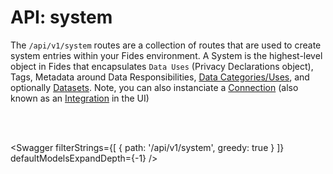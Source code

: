 
# API: system

The `/api/v1/system` routes are a collection of routes that are used to create system entries within your Fides environment. A System is the highest-level object in Fides that encapsulates `Data Uses` (Privacy Declarations object), Tags, Metadata around Data Responsibilities, [Data Categories/Uses](/docs/dev-docs/api/manage/data_use), and optionally [Datasets](/docs/dev-docs/api/manage/dataset). Note, you can also instanciate a [Connection](/docs/dev-docs/api/manage/connection) (also known as an [Integration](/docs/docs/tutorials/privacy-requests-configuration/integrations) in the UI)

<br></br>

<Swagger 
    filterStrings={[
        {
            path: '/api/v1/system',
            greedy: true
        }
    ]} 
    defaultModelsExpandDepth={-1}
/>
